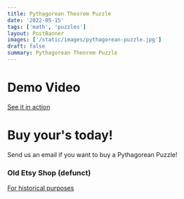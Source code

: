 ```yaml
---
title: Pythagorean Theorem Puzzle
date: '2022-05-15'
tags: ['math', 'puzzles']
layout: PostBanner
images: ['/static/images/pythagorean-puzzle.jpg']
draft: false
summary: Pythagorean Theorem Puzzle
---
```


# Demo Video

[See it in action](https://www.youtube.com/watch?v=IAJJml6Dr-s)

# Buy your's today!

Send us an email if you want to buy a Pythagorean Puzzle!

### Old Etsy Shop (defunct)

[For historical purposes](https://www.etsy.com/shop/MathManipulatives)
